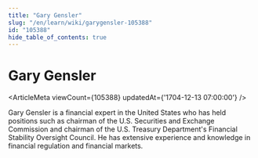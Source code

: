 ```yaml
---
title: "Gary Gensler"
slug: "/en/learn/wiki/garygensler-105388"
id: "105388"
hide_table_of_contents: true
---
```



# Gary Gensler

<ArticleMeta viewCount={105388} updatedAt={'1704-12-13 07:00:00'} />

Gary Gensler is a financial expert in the United States who has held positions such as chairman of the U.S. Securities and Exchange Commission and chairman of the U.S. Treasury Department's Financial Stability Oversight Council. He has extensive experience and knowledge in financial regulation and financial markets.
